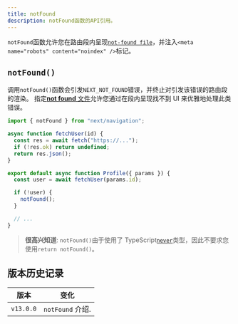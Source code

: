 ```yaml
---
title: notFound
description: notFound函数的API引用。
---
```


`notFound`函数允许您在路由段内呈现[`not-found file`](/docs/app/api-reference/file-conventions/not-found)，并注入`<meta name="robots" content="noindex" />`标记。

## `notFound()`

调用`notFound()`函数会引发`NEXT_NOT_FOUND`错误，并终止对引发该错误的路由段的渲染。
指定[**not found** 文件](/docs/app/api-reference/file-conventions/not-found)允许您通过在段内呈现找不到 UI 来优雅地处理此类错误。

```jsx filename="app/user/[id]/page.js"
import { notFound } from "next/navigation";

async function fetchUser(id) {
  const res = await fetch("https://...");
  if (!res.ok) return undefined;
  return res.json();
}

export default async function Profile({ params }) {
  const user = await fetchUser(params.id);

  if (!user) {
    notFound();
  }

  // ...
}
```

> **很高兴知道**: `notFound()`由于使用了 TypeScript[`never`](https://www.typescriptlang.org/docs/handbook/2/functions.html#never)类型，因此不要求您使用`return notFound()`。

## 版本历史记录

| 版本      | 变化             |
| --------- | ---------------- |
| `v13.0.0` | `notFound` 介绍. |
